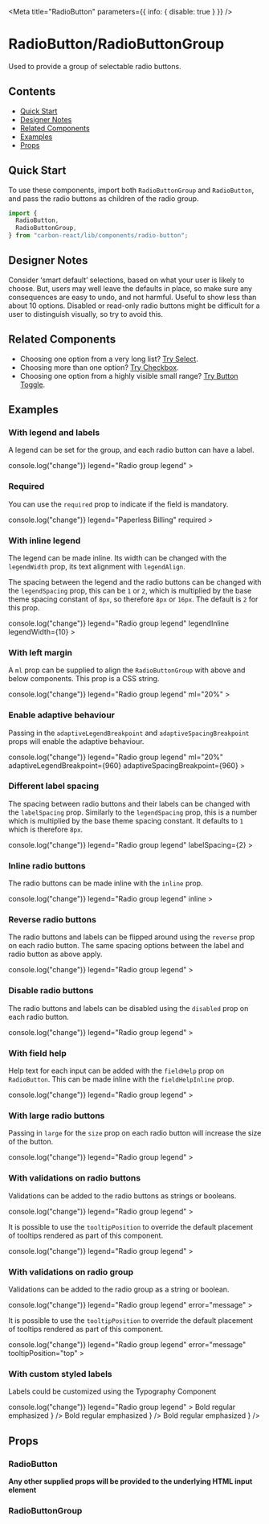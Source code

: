 

<Meta title="RadioButton" parameters={{ info: { disable: true } }} />

# RadioButton/RadioButtonGroup

Used to provide a group of selectable radio buttons.

## Contents

- [Quick Start](#quick-start)
- [Designer Notes](#designer-notes)
- [Related Components](#related-components)
- [Examples](#examples)
- [Props](#props)

## Quick Start

To use these components, import both `RadioButtonGroup` and `RadioButton`, and pass the radio buttons as children of the radio group.

```javascript
import {
  RadioButton,
  RadioButtonGroup,
} from "carbon-react/lib/components/radio-button";
```

## Designer Notes

Consider ‘smart default’ selections, based on what your user is likely to choose. But, users may well leave the defaults in place, so make sure any consequences are easy to undo, and not harmful.
Useful to show less than about 10 options.
Disabled or read-only radio buttons might be difficult for a user to distinguish visually, so try to avoid this.

## Related Components

- Choosing one option from a very long list? [Try Select](/docs/select--default-story "Try Select").
- Choosing more than one option? [Try Checkbox](/docs/checkbox--default-story "Try Checkbox").
- Choosing one option from a highly visible small range? [Try Button Toggle](/story/button-toggle--default "Try Button Toggle").

## Examples

### With legend and labels

A legend can be set for the group, and each radio button can have a label.

<Preview>
  <Story name="with legend and labels">
    <RadioButtonGroup
      name="legend-and-labels-group"
      onChange={() => console.log("change")}
      legend="Radio group legend"
    >
      <RadioButton
        id="legend-and-labels-radio-1"
        value="radio1"
        label="Radio Option 1"
      />
      <RadioButton
        id="legend-and-labels-radio-2"
        value="radio2"
        label="Radio Option 2"
      />
      <RadioButton
        id="legend-and-labels-radio-3"
        value="radio3"
        label="Radio Option 3"
      />
    </RadioButtonGroup>
  </Story>
</Preview>

### Required

You can use the `required` prop to indicate if the field is mandatory.

<Preview>
  <Story name="required">
    <RadioButtonGroup
      name="required-group"
      onChange={() => console.log("change")}
      legend="Paperless Billing"
      required
    >
      <RadioButton value="y" label="Yes" />
      <RadioButton value="n" label="No" />
      <RadioButton value="d" label="Debts only" />
    </RadioButtonGroup>
  </Story>
</Preview>

### With inline legend

The legend can be made inline. Its width can be changed with the `legendWidth` prop, its text alignment with `legendAlign`.

The spacing between the legend and the radio buttons can be changed with the `legendSpacing` prop, this can be `1` or `2`, which is multiplied by the base theme spacing constant of `8px`, so therefore `8px` or `16px`. The default is `2` for this prop.

<Preview>
  <Story name="with inline legend">
    <RadioButtonGroup
      name="inline-legend-group"
      onChange={() => console.log("change")}
      legend="Radio group legend"
      legendInline
      legendWidth={10}
    >
      <RadioButton
        id="inline-legend-radio-1"
        value="radio1"
        label="Radio Option 1"
      />
      <RadioButton
        id="inline-legend-radio-2"
        value="radio2"
        label="Radio Option 2"
      />
      <RadioButton
        id="inline-legend-radio-3"
        value="radio3"
        label="Radio Option 3"
      />
    </RadioButtonGroup>
  </Story>
</Preview>

### With left margin

A `ml` prop can be supplied to align the `RadioButtonGroup` with above and below components. This prop is a CSS string.

<Preview>
  <Story name="with left margin">
    <RadioButtonGroup
      name="left-margin-group"
      onChange={() => console.log("change")}
      legend="Radio group legend"
      ml="20%"
    >
      <RadioButton
        id="left-margin-radio-1"
        value="radio1"
        label="Radio Option 1"
      />
      <RadioButton
        id="left-margin-radio-2"
        value="radio2"
        label="Radio Option 2"
      />
      <RadioButton
        id="left-margin-radio-3"
        value="radio3"
        label="Radio Option 3"
      />
    </RadioButtonGroup>
  </Story>
</Preview>

### Enable adaptive behaviour

Passing in the `adaptiveLegendBreakpoint` and `adaptiveSpacingBreakpoint` props will enable the adaptive behaviour.

<Preview>
  <Story
    name="enable adaptive behaviour"
    parameters={{ chromatic: { disable: true } }}
  >
    <RadioButtonGroup
      name="enable-adaptive-behaviour-group"
      onChange={() => console.log("change")}
      legend="Radio group legend"
      ml="20%"
      adaptiveLegendBreakpoint={960}
      adaptiveSpacingBreakpoint={960}
    >
      <RadioButton
        id="enable-adaptive-behaviour-radio-1"
        value="radio1"
        label="Radio Option 1"
      />
      <RadioButton
        id="enable-adaptive-behaviour-radio-2"
        value="radio2"
        label="Radio Option 2"
      />
      <RadioButton
        id="enable-adaptive-behaviour-radio-3"
        value="radio3"
        label="Radio Option 3"
      />
    </RadioButtonGroup>
  </Story>
</Preview>

### Different label spacing

The spacing between radio buttons and their labels can be changed with the `labelSpacing` prop. Similarly to the `legendSpacing` prop, this is a number which is multiplied by the base theme spacing constant. It defaults to `1` which is therefore `8px`.

<Preview>
  <Story name="different label spacing">
    <RadioButtonGroup
      name="different-label-spacing-group"
      onChange={() => console.log("change")}
      legend="Radio group legend"
      labelSpacing={2}
    >
      <RadioButton
        id="different-label-spacing-radio-1"
        value="radio1"
        label="Radio Option 1"
      />
      <RadioButton
        id="different-label-spacing-radio-2"
        value="radio2"
        label="Radio Option 2"
      />
      <RadioButton
        id="different-label-spacing-radio-3"
        value="radio3"
        label="Radio Option 3"
      />
    </RadioButtonGroup>
  </Story>
</Preview>

### Inline radio buttons

The radio buttons can be made inline with the `inline` prop.

<Preview>
  <Story name="inline radio buttons">
    <RadioButtonGroup
      name="inline-group"
      onChange={() => console.log("change")}
      legend="Radio group legend"
      inline
    >
      <RadioButton id="inline-radio-1" value="radio1" label="Radio Option 1" />
      <RadioButton id="inline-radio-2" value="radio2" label="Radio Option 2" />
      <RadioButton id="inline-radio-3" value="radio3" label="Radio Option 3" />
    </RadioButtonGroup>
  </Story>
</Preview>

### Reverse radio buttons

The radio buttons and labels can be flipped around using the `reverse` prop on each radio button. The same spacing options between the label and radio button as above apply.

<Preview>
  <Story name="reverse radio buttons">
    <RadioButtonGroup
      name="reverse-group"
      onChange={() => console.log("change")}
      legend="Radio group legend"
    >
      <RadioButton
        id="reverse-radio-1"
        value="radio1"
        label="Radio Option 1"
        reverse
      />
      <RadioButton
        id="reverse-radio-2"
        value="radio2"
        label="Radio Option 2"
        reverse
      />
      <RadioButton
        id="reverse-radio-3"
        value="radio3"
        label="Radio Option 3"
        reverse
      />
    </RadioButtonGroup>
  </Story>
</Preview>

### Disable radio buttons

The radio buttons and labels can be disabled using the `disabled` prop on each radio button.

<Preview>
  <Story name="disable radio buttons">
    <RadioButtonGroup
      name="disable-group"
      onChange={() => console.log("change")}
      legend="Radio group legend"
    >
      <RadioButton
        id="disable-radio-1"
        value="radio1"
        label="Radio Option 1"
        disabled
      />
      <RadioButton
        id="disable-radio-2"
        value="radio2"
        label="Radio Option 2"
        disabled
      />
      <RadioButton
        id="disable-radio-3"
        value="radio3"
        label="Radio Option 3"
        disabled
      />
    </RadioButtonGroup>
  </Story>
</Preview>

### With field help

Help text for each input can be added with the `fieldHelp` prop on `RadioButton`. This can be made inline with the `fieldHelpInline` prop.

<Preview>
  <Story name="with field help">
    <RadioButtonGroup
      name="field-help-group"
      onChange={() => console.log("change")}
      legend="Radio group legend"
    >
      <RadioButton
        id="field-help-radio-1"
        value="radio1"
        label="Radio Option 1"
        fieldHelp="Some help text for this input."
      />
      <RadioButton
        id="field-help-radio-2"
        value="radio2"
        label="Radio Option 2"
        fieldHelp="Some help text for this input."
      />
      <RadioButton
        id="field-help-radio-3"
        value="radio3"
        label="Radio Option 3"
        fieldHelp="Some help text for this input."
      />
    </RadioButtonGroup>
  </Story>
</Preview>

### With large radio buttons

Passing in `large` for the `size` prop on each radio button will increase the size of the button.

<Preview>
  <Story name="with large radio buttons">
    <RadioButtonGroup
      name="large-group"
      onChange={() => console.log("change")}
      legend="Radio group legend"
    >
      <RadioButton
        id="large-radio-1"
        value="radio1"
        label="Radio Option 1"
        size="large"
        fieldHelp="Some help text for this input."
      />
      <RadioButton
        id="large-radio-2"
        value="radio2"
        label="Radio Option 2"
        size="large"
        fieldHelp="Some help text for this input."
      />
      <RadioButton
        id="large-radio-3"
        value="radio3"
        label="Radio Option 3"
        size="large"
        fieldHelp="Some help text for this input."
      />
    </RadioButtonGroup>
  </Story>
</Preview>

### With validations on radio buttons

Validations can be added to the radio buttons as strings or booleans.

<Preview>
  <Story name="with validations on buttons">
    <RadioButtonGroup
      name="validations-on-buttons-group"
      onChange={() => console.log("change")}
      legend="Radio group legend"
    >
      <RadioButton
        id="validations-on-buttons-radio-1"
        value="radio1"
        label="Radio Option 1"
        error="message"
      />
      <RadioButton
        id="validations-on-buttons-radio-2"
        value="radio2"
        label="Radio Option 2"
        warning="message"
      />
      <RadioButton
        id="validations-on-buttons-radio-3"
        value="radio3"
        label="Radio Option 3"
        info="message"
      />
    </RadioButtonGroup>
  </Story>
</Preview>

It is possible to use the `tooltipPosition` to override the default placement of tooltips rendered as part of this component.

<Preview>
  <Story
    name="with validations on buttons - tooltipPosition overriden"
    parameters={{ chromatic: { disable: true } }}
  >
    <RadioButtonGroup
      name="validations-on-buttons-group-tooltip-position-override"
      onChange={() => console.log("change")}
      legend="Radio group legend"
    >
      <RadioButton
        id="validations-on-buttons-radio-1-tooltip-position-override"
        value="radio1"
        label="Radio Option 1"
        error="message"
        tooltipPosition="right"
      />
    </RadioButtonGroup>
  </Story>
</Preview>

### With validations on radio group

Validations can be added to the radio group as a string or boolean.

<Preview>
  <Story name="with validations on group">
    <RadioButtonGroup
      name="validations-on-group-group"
      onChange={() => console.log("change")}
      legend="Radio group legend"
      error="message"
    >
      <RadioButton
        id="validations-on-group-radio-1"
        value="radio1"
        label="Radio Option 1"
      />
      <RadioButton
        id="validations-on-group-radio-2"
        value="radio2"
        label="Radio Option 2"
      />
      <RadioButton
        id="validations-on-group-radio-3"
        value="radio3"
        label="Radio Option 3"
      />
    </RadioButtonGroup>
  </Story>
</Preview>

It is possible to use the `tooltipPosition` to override the default placement of tooltips rendered as part of this component.

<Preview>
  <Story
    name="with validations on group - tooltipPosition overriden"
    parameters={{ chromatic: { disable: true } }}
  >
    <RadioButtonGroup
      name="validations-on-group-group-tooltip-position-override"
      onChange={() => console.log("change")}
      legend="Radio group legend"
      error="message"
      tooltipPosition="top"
    >
      <RadioButton
        id="validations-on-group-radio-1-tooltip-position-override"
        value="radio1"
        label="Radio Option 1"
      />
      <RadioButton
        id="validations-on-group-radio-2-tooltip-position-override"
        value="radio2"
        label="Radio Option 2"
      />
      <RadioButton
        id="validations-on-group-radio-3-tooltip-position-override"
        value="radio3"
        label="Radio Option 3"
      />
    </RadioButtonGroup>
  </Story>
</Preview>

### With custom styled labels

Labels could be customized using the Typography Component

<Preview>
  <Story name="with custom styled label">
    <RadioButtonGroup
      name="custom-styled-label-group"
      onChange={() => console.log("change")}
      legend="Radio group legend"
    >
      <RadioButton
        id="custom-styled-label-radio-1"
        value="radio1"
        label={
          <>
            <Typography variant="b">Bold </Typography>
            <Typography as="span">regular </Typography>
            <Typography variant="em">emphasized</Typography>
          </>
        }
      />
      <RadioButton
        id="custom-styled-label-radio-2"
        value="radio2"
        label={
          <>
            <Typography variant="b">Bold </Typography>
            <Typography as="span">regular </Typography>
            <Typography variant="em">emphasized</Typography>
          </>
        }
      />
      <RadioButton
        id="custom-styled-label-radio-3"
        value="radio3"
        label={
          <>
            <Typography variant="b">Bold </Typography>
            <Typography as="span">regular </Typography>
            <Typography variant="em">emphasized</Typography>
          </>
        }
      />
    </RadioButtonGroup>
  </Story>
</Preview>

## Props

### RadioButton

<StyledSystemProps of={PrivateRadioButton} margin noHeader />

**Any other supplied props will be provided to the underlying HTML input element**

### RadioButtonGroup

<StyledSystemProps of={RadioButtonGroup} margin noHeader />
